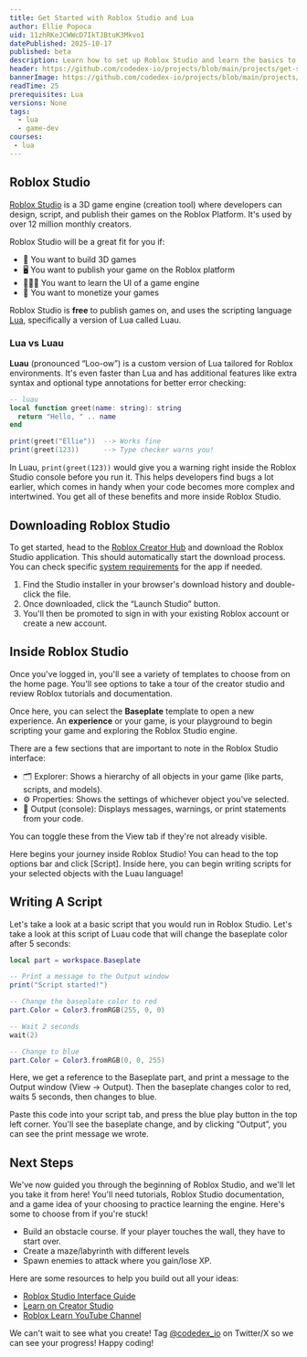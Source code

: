 ```yaml
---
title: Get Started with Roblox Studio and Lua 
author: Ellie Popoca
uid: 11zhRKeJCWWcD7IkTJBtuK3Mkvo1
datePublished: 2025-10-17
published: beta
description: Learn how to set up Roblox Studio and learn the basics to get started on making a game
header: https://github.com/codedex-io/projects/blob/main/projects/get-started-with-roblox-studio-and-lua/images/banner.gif
bannerImage: https://github.com/codedex-io/projects/blob/main/projects/get-started-with-roblox-studio-and-lua/images/banner.gif
readTime: 25
prerequisites: Lua
versions: None
tags:
  - lua
  - game-dev
courses:
 - lua
---
```


## Roblox Studio

<ImageZoom src="https://devforum-uploads.s3.dualstack.us-east-2.amazonaws.com/uploads/original/4X/3/c/6/3c6c2df5e1d651ff160038d0b93f915c8fb9cb7d.gif" />

[Roblox Studio](https://create.roblox.com/) is a 3D game engine (creation tool) where developers can design, script, and publish their games on the Roblox Platform. It's used by over 12 million monthly creators.

Roblox Studio will be a great fit for you if:
 
- 🧱 You want to build 3D games 
- 🖥️ You want to publish your game on the Roblox platform 
- 👩🏽‍💻 You want to learn the UI of a game engine
- 💸 You want to monetize your games

Roblox Studio is **free** to publish games on, and uses the scripting language [Lua](https://www.lua.org/about.html), specifically a version of Lua called Luau. 

### Lua vs Luau

<ImageZoom src="https://static.wikia.nocookie.net/roblox/images/a/af/Luau.png/revision/latest?cb=20230210233439" />

**Luau** (pronounced “Loo-ow”) is a custom version of Lua tailored for Roblox environments. It's even faster than Lua and has additional features like extra syntax and optional type annotations for better error checking: 

```lua
-- luau
local function greet(name: string): string
  return "Hello, " .. name
end

print(greet("Ellie"))  --> Works fine
print(greet(123))      --> Type checker warns you!
```

In Luau, `print(greet(123))` would give you a warning right inside the Roblox Studio console before you run it. This helps developers find bugs a lot earlier, which comes in handy when your code becomes more complex and intertwined. You get all of these benefits and more inside Roblox Studio. 

## Downloading Roblox Studio

To get started, head to the [Roblox Creator Hub](https://create.roblox.com/landing) and download the Roblox Studio application. This should automatically start the download process. You can check specific [system requirements](https://create.roblox.com/docs/studio/setup) for the app if needed. 

<ImageZoom src="https://github.com/codedex-io/projects/blob/main/projects/get-started-with-roblox-studio-and-lua/images/peYbm5X.png" />

1. Find the Studio installer in your browser's download history and double-click the file. 
2. Once downloaded, click the “Launch Studio” button.
3. You'll then be promoted to sign in with your existing Roblox account or create a new account.


<ImageZoom src="https://github.com/codedex-io/projects/blob/main/projects/get-started-with-roblox-studio-and-lua/images/YIyifF4.png" />

## Inside Roblox Studio

Once you've logged in, you'll see a variety of templates to choose from on the home page. You'll see options to take a tour of the creator studio and review Roblox tutorials and documentation. 

<ImageZoom src="https://i.postimg.cc/LXM2fxHV/Screenshot-2025-10-10-at-8-19-48-PM.png" />

Once here, you can select the **Baseplate** template to open a new experience. An **experience** or your game, is your playground to begin scripting your game and exploring the Roblox Studio engine. 

<ImageZoom src="https://i.postimg.cc/MpNd94fR/Screenshot-2025-10-11-at-12-48-48-AM.png" />

There are a few sections that are important to note in the Roblox Studio interface: 

- 🗂️ Explorer: Shows a hierarchy of all objects in your game (like parts, scripts, and models).
- ⚙️ Properties: Shows the settings of whichever object you've selected.
- 💬 Output (console): Displays messages, warnings, or print statements from your code.

You can toggle these from the View tab if they're not already visible.

Here begins your journey inside Roblox Studio! You can head to the top options bar and click [Script]. Inside here, you can begin writing scripts for your selected objects with the Luau language! 

<ImageZoom src="https://i.postimg.cc/XN9Sdfh5/Screenshot-2025-10-11-at-12-47-08-AM.png" />

## Writing A Script
Let's take a look at a basic script that you would run in Roblox Studio. Let's take a look at this script of Luau code that will change the baseplate color after 5 seconds: 

```lua
local part = workspace.Baseplate

-- Print a message to the Output window
print("Script started!")

-- Change the baseplate color to red
part.Color = Color3.fromRGB(255, 0, 0)

-- Wait 2 seconds
wait(2)

-- Change to blue
part.Color = Color3.fromRGB(0, 0, 255)
```
Here, we get a reference to the Baseplate part, and print a message to the Output window (View → Output). Then the baseplate changes color to red, waits 5 seconds, then changes to blue. 

Paste this code into your script tab, and press the blue play button in the top left corner. You'll see the baseplate change, and by clicking “Output”, you can see the print message we wrote. 

<ImageZoom src="https://github.com/codedex-io/projects/blob/main/projects/get-started-with-roblox-studio-and-lua/images/Ub7OuUz.png" />

## Next Steps

We've now guided you through the beginning of Roblox Studio, and we'll let you take it from here! You'll need tutorials, Roblox Studio documentation, and a game idea of your choosing to practice learning the engine. Here's some to choose from if you're stuck! 

- Build an obstacle course. If your player touches the wall, they have to start over. 
- Create a maze/labyrinth with different levels
- Spawn enemies to attack where you gain/lose XP. 

Here are some resources to help you build out all your ideas: 

- [Roblox Studio Interface Guide](https://create.roblox.com/docs/studio/ui-overview) 
- [Learn on Creator Studio](https://create.roblox.com/docs) 
- [Roblox Learn YouTube Channel](https://www.youtube.com/@RobloxLearn) 

<ImageZoom src="https://github.com/codedex-io/projects/blob/main/projects/get-started-with-roblox-studio-and-lua/images/roblox-characters%20Background%20Removed.png" />

We can't wait to see what you create! Tag [@codedex_io](https://x.com/codedex_io) on Twitter/X so we can see your progress! Happy coding! 
